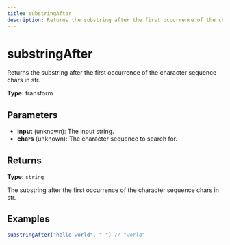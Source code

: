 ```yaml
---
title: substringAfter
description: Returns the substring after the first occurrence of the character sequence chars in str.
---
```


# substringAfter

Returns the substring after the first occurrence of the character sequence chars in str.

**Type:** transform

## Parameters

- **input** (unknown): The input string.
- **chars** (unknown): The character sequence to search for.

## Returns

**Type:** `string`

The substring after the first occurrence of the character sequence chars in str.

## Examples

```javascript
substringAfter("hello world", " ") // "world"
```

